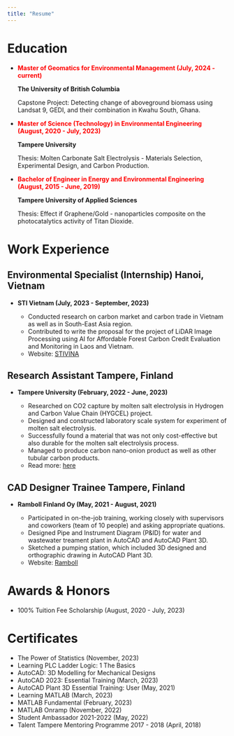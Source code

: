 ```yaml
---
title: "Resume"
---
```



# Education


- <span style="color: red;"> **Master of Geomatics for Environmental Management (July, 2024 - current)**</span>
  
  **The University of British Columbia**
  
    Capstone Project: Detecting change of aboveground biomass using Landsat 9, GEDI, and their 
    combination in Kwahu South, Ghana.

- <span style="color: red;">**Master of Science (Technology) in Environmental Engineering (August, 2020 - July, 2023)**</span>
  
  **Tampere University**

    Thesis: Molten Carbonate Salt Electrolysis - Materials Selection, Experimental Design,
    and Carbon Production.

- <span style="color: red;">**Bachelor of Engineer in Energy and Environmental Engineering (August, 2015 - June, 2019)**</span>

  **Tampere University of Applied Sciences**
  
    Thesis: Effect if Graphene/Gold - nanoparticles composite on the photocatalytics 
    activity of Titan Dioxide.

# Work Experience
## Environmental Specialist (Internship)                      Hanoi, Vietnam
- **STI Vietnam (July, 2023 - September, 2023)**

    - Conducted research on carbon market and carbon trade in Vietnam as well as in   South-East Asia region.
    - Contributed to write the proposal for the project of LiDAR Image Processing using AI for Affordable Forest Carbon Credit Evaluation and Monitoring in Laos and Vietnam.
    - Website: [STIVINA](https://stivina.com/)

## Research Assistant                                        Tampere, Finland
- **Tampere University (February, 2022 - June, 2023)**
    
    - Researched on CO2 capture by molten salt electrolysis in Hydrogen and Carbon Value Chain (HYGCEL) project.
    - Designed and constructed laboratory scale system for experiment of molten salt electrolysis.
    - Successfully found a material that was not only cost-effective but also durable for the molten salt electrolysis process.
    - Managed to produce carbon nano-onion product as well as other tubular carbon products.
    - Read more: [here](https://www.tuni.fi/en/news/tiny-carbon-nanotubes-may-play-significant-role-binding-atmospheric-carbon-dioxide)

## CAD Designer Trainee                                      Tampere, Finland
- **Ramboll Finland Oy (May, 2021 - August, 2021)**

    - Participated in on-the-job training, working closely with supervisors and coworkers (team of 10 people) and asking appropriate quations.
    - Designed Pipe and Instrument Diagram (P&ID) for water and wastewater treament plant in AutoCAD and AutoCAD Plant 3D.
    - Sketched a pumping station, which included 3D designed and orthographic drawing in AutoCAD Plant 3D.
    - Website: [Ramboll](https://www.ramboll.com/fi-fi)



# Awards & Honors

-   100% Tuition Fee Scholarship (August, 2020 - July, 2023)



# Certificates

-   The Power of Statistics (November, 2023)
-   Learning PLC Ladder Logic: 1 The Basics
-   AutoCAD: 3D Modelling for Mechanical Designs
-   AutoCAD 2023: Essential Training (March, 2023)
-   AutoCAD Plant 3D Essential Training: User (May, 2021)
-   Learning MATLAB (March, 2023)
-   MATLAB Fundamental (February, 2023)
-   MATLAB Onramp (November, 2022)
-   Student Ambassador 2021-2022 (May, 2022)
-   Talent Tampere Mentoring Programme 2017 - 2018 (April, 2018)
